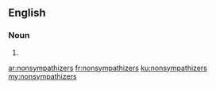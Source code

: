 ==English==

===Noun===
{{head|en|noun plural form}}

# {{plural of|nonsympathizer|lang=en}}

[[ar:nonsympathizers]]
[[fr:nonsympathizers]]
[[ku:nonsympathizers]]
[[my:nonsympathizers]]